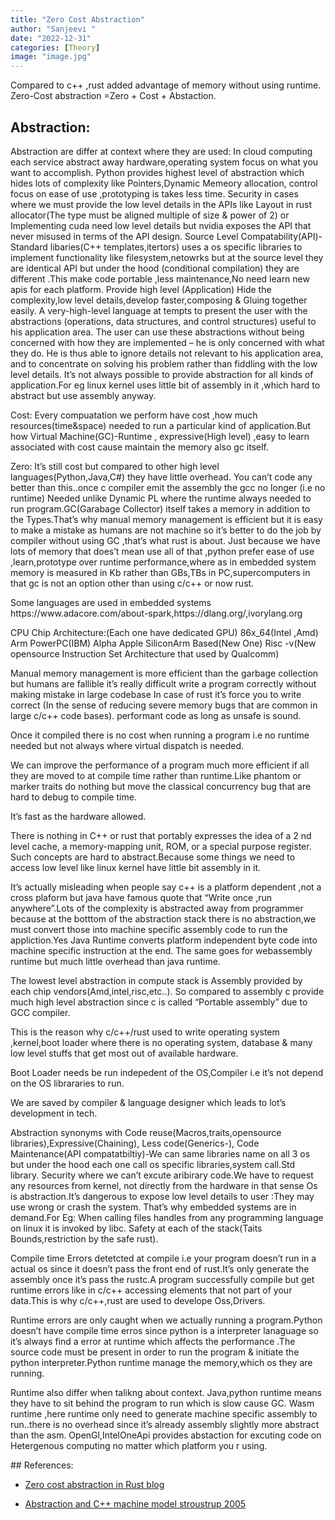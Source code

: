 ```yaml
---
title: "Zero Cost Abstraction"
author: "Sanjeevi "
date: "2022-12-31"
categories: [Theory]
image: "image.jpg"
---
```

 
Compared to c++ ,rust added advantage of memory without using runtime.
Zero-Cost abstraction =Zero + Cost + Abstaction.

## Abstraction:
 Abstraction are differ at context where they are used:
 In cloud computing each service abstract away hardware,operating system focus on what you want to accomplish.
 Python provides highest level of abstraction which hides lots of complexity like Pointers,Dynamic Memeory allocation,
control focus on ease of use ,prototyping is takes less time.
 Security in cases where we must provide the low level details in the APIs like Layout in rust allocator(The type
must be aligned multiple of size & power of 2) or Implementing cuda need low level details but nvidia exposes the API
that never misused in terms of the API design.
  Source Level Compatability(API)-Standard libaries(C++ templates,itertors) uses a os specific libraries to implement 
functionality like filesystem,netowrks but at the source level they are identical API but under the hood
(conditional compilation) they are different .This make code portable ,less maintenance,No need learn new apis for each 
platform.
 Provide high level (Application)
 Hide the complexity,low level details,develop faster,composing & Gluing together easily.
 A very-high-level language at tempts to present the user with the abstractions
  (operations, data structures, and control structures) useful to his application area. The user
  can use these abstractions without being concerned with how they are implemented -- he is only
  concerned with what they do. He is thus able to ignore details not relevant to his application area,
  and to concentrate on solving his problem rather than fiddling with the low level details.
It's not always possible to provide abstraction for all kinds of application.For eg linux kernel uses little bit of assembly 
in it ,which hard to abstract but use assembly anyway.

Cost:
 Every compuatation we perform have cost ,how much resources(time&space) needed to run a particular kind of application.But 
how Virtual Machine(GC)-Runtime , expressive(High level) ,easy to learn associated with cost cause maintain the memory also 
gc itself.

Zero:
 It's still cost but compared to other high level languages(Python,Java,C#) they have little overhead.
 You can't code any better than this..once c compiler emit the assembly the gcc no longer
(i.e no runtime) Needed unlike Dynamic PL where the runtime always needed to run program.GC(Garabage Collector) itself
takes a memory in addition to the Types.That's why manual memory management is efficient but it is easy to make a mistake
as humans are not machine so it's better to do the job by compiler without using GC ,that's what rust is about.
Just because we have lots of memory that does't mean use all of that ,python prefer ease of use ,learn,prototype over
runtime performance,where as in embedded system memory is measured 
in Kb rather than GBs,TBs in PC,supercomputers in that gc is not an option other than using c/c++ or now rust.

Some languages are used in embedded systems https://www.adacore.com/about-spark,https://dlang.org/,ivorylang.org

CPU Chip Architecture:(Each one have dedicated GPU)
 86x_64(Intel ,Amd)
 Arm
 PowerPC(IBM)
 Alpha
 Apple SiliconArm Based(New One)
 Risc -v(New opensource Instruction Set Architecture that used by Qualcomm)

Manual memory management is more efficient than the garbage collection but humans are fallible it's really difficult
write a program correctly without making mistake in large codebase In case of rust it's force you to write correct
(In the sense of reducing severe memory bugs that are common in large  c/c++ code bases).
performant code as long as unsafe is sound.

Once it compiled there is no cost when running a program i.e no runtime needed but not always where virtual dispatch is
needed.

We can improve the performance of a program much more efficient if all they are moved to at compile time rather than
runtime.Like phantom or marker traits do nothing but move the classical concurrency bug that are hard to debug to compile 
time.

It's fast as the hardware allowed.

There is nothing in C++ or rust that portably expresses the idea of a 2 nd level cache,
a memory-mapping unit, ROM, or a special purpose register. Such concepts are hard
to abstract.Because some things we need to access low level like linux kernel have little bit assembly in it.

It's actually misleading when people say c++ is a platform dependent ,not a cross plaform but java have famous quote that
"Write once ,run anywhere".Lots of the complexity is abstracted away from programmer because at the botttom of the
abstraction stack there is no abstraction,we must convert those into machine specific assembly code to run the
appliction.Yes Java Runtime converts platform independent byte code into machine specific instruction at the end.
The same goes for webassembly runtime but much little overhead than java runtime.

The lowest level abstraction in compute stack is Assembly provided by each chip vendors(Amd,intel,risc,etc..).
So compared to assembly c provide much high level abstraction since c is called "Portable assembly" due to GCC compiler.

This is the reason why c/c++/rust used to write operating system ,kernel,boot loader where there is no operating system,
database & many low level stuffs that get most out of available hardware.

Boot Loader needs be run indepedent of the OS,Compiler i.e it's not depend on the OS librararies to run.

We are saved by compiler & language designer which leads to lot's development in tech.

Abstraction synonyms with Code reuse(Macros,traits,opensource libraries),Expressive(Chaining),
 Less code(Generics-),
 Code Maintenance(API compatatbiltiy)-We can same libraries name on all 3 os but under the hood each one call os specific
libraries,system call.Std library.
 Security where we can't excute aribirary code.We have to request any resources from kernel, not directly from the hardware
in that sense Os is abstraction.It's dangerous to expose low level details to user :They may use wrong or crash the system.
That's why embedded systems are in demand.For Eg: When calling files handles from any programming language on linux it 
is invoked by libc.
 Safety at each of the stack(Taits Bounds,restriction by the safe rust).



Compile time Errors detetcted at compile i.e your program doesn't run in a actual os since it doesn't pass the front end
of rust.It's only generate the assembly once it's pass the rustc.A program successfully compile but get runtime errors
like in c/c++ accessing elements that not part of your data.This is why c/c++,rust are used to develope Oss,Drivers. 

Runtime errors are only caught when we actually running a program.Python doesn't have compile time erros since python
is a interpreter lanaguage so it's always find a error at runtime which affects the performance .The source code must
be present in order to run the program & initiate the python interpreter.Python runtime manage the memory,which os they
are running.
 
Runtime also differ when talikng about context.
 Java,python runtime means they have to sit behind the program to run which is slow cause GC.
 Wasm runtime ,here runtime only need to generate machine specific assembly to run..there is no overhead since it's 
already assembly slightly more abstract than the asm.
 OpenGl,IntelOneApi provides abstaction for excuting code on Hetergenous computing no matter which platform you r using.

 ## References:

 - <a href="https://blog.rust-lang.org/2015/05/11/traits.html" target="_blank">Zero cost abstraction in Rust blog</a> 

- <a href="https://link.springer.com/chapter/10.1007/11535409_1" target="_blank">Abstraction and C++ machine model stroustrup 2005</a>
 

